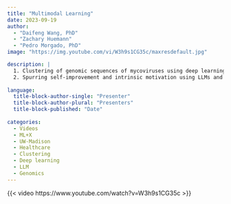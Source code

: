 ```yaml
---
title: "Multimodal Learning"
date: 2023-09-19
author: 
  - "Daifeng Wang, PhD" 
  - "Zachary Huemann" 
  - "Pedro Morgado, PhD"
image: "https://img.youtube.com/vi/W3h9s1CG35c/maxresdefault.jpg"

description: |
  1. Clustering of genomic sequences of mycoviruses using deep learning<br>
  2. Spurring self-improvement and intrinsic motivation using LLMs and reinforcement learning
  
language: 
  title-block-author-single: "Presenter"
  title-block-author-plural: "Presenters"
  title-block-published: "Date"
  
categories:
  - Videos
  - ML+X
  - UW-Madison
  - Healthcare
  - Clustering
  - Deep learning
  - LLM
  - Genomics
---
```


{{< video https://www.youtube.com/watch?v=W3h9s1CG35c >}}
